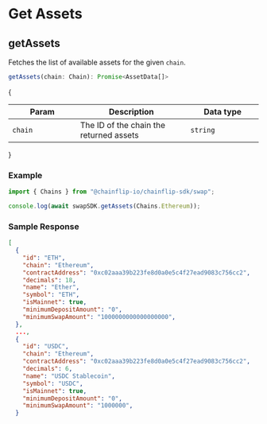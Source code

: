 # Get Assets

## getAssets

Fetches the list of available assets for the given `chain`.

```javascript
getAssets(chain: Chain): Promise<AssetData[]>
```

{<table><thead><tr><th width="223">Param</th><th width="372">Description</th><th width="244.33333333333331">Data type</th></tr></thead><tbody><tr><td><code>chain</code></td><td>The ID of the chain the returned assets</td><td><code>string</code></td></tr></tbody></table>}

### Example

```javascript
import { Chains } from "@chainflip-io/chainflip-sdk/swap";

console.log(await swapSDK.getAssets(Chains.Ethereum));
```

### Sample Response

```json
[
  {
    "id": "ETH",
    "chain": "Ethereum",
    "contractAddress": "0xc02aaa39b223fe8d0a0e5c4f27ead9083c756cc2",
    "decimals": 18,
    "name": "Ether",
    "symbol": "ETH",
    "isMainnet": true,
    "minimumDepositAmount": "0",
    "minimumSwapAmount": "1000000000000000000",
  },
  ...,
  {
    "id": "USDC",
    "chain": "Ethereum",
    "contractAddress": "0xc02aaa39b223fe8d0a0e5c4f27ead9083c756cc2",
    "decimals": 6,
    "name": "USDC Stablecoin",
    "symbol": "USDC",
    "isMainnet": true,
    "minimumDepositAmount": "0",
    "minimumSwapAmount": "1000000",
  }
```
